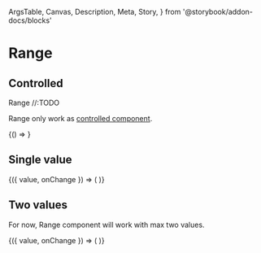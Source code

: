  ArgsTable,
  Canvas,
  Description,
  Meta,
  Story,
} from '@storybook/addon-docs/blocks'

<Meta title="Components/Range" component={Range} />

# Range

## Controlled

<Description>Range //:TODO</Description>

Range only work as [controlled component](https://reactjs.org/docs/forms.html).

<Canvas>
  <Story name="default controlled" height="150px">
    <BlockList>
      <ControlValue value={[]}>{() => <Range />}</ControlValue>
    </BlockList>
  </Story>
</Canvas>

## Single value

<Canvas>
  <Story name="single controlled" height="150px">
    <BlockList>
      <ControlValue value={[3]}>
        {({ value, onChange }) => (
          <Range value={value} min={0} max={10} onChange={onChange} />
        )}
      </ControlValue>
    </BlockList>
  </Story>
</Canvas>

## Two values

For now, Range component will work with max two values.

<Canvas>
  <Story name="two value controlled" height="150px">
    <BlockList>
      <ControlValue value={[3, 8]}>
        {({ value, onChange }) => (
          <Range value={value} min={0} max={15} onChange={onChange} />
        )}
      </ControlValue>
    </BlockList>
  </Story>
</Canvas>

<ArgsTable of={Range} />
